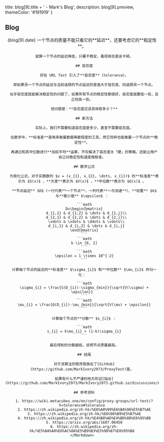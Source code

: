 
  title: blog[9].title + ' - Mark\'s Blog',
  description: blog[9].preview,
  themeColor: '#191919'
}

<div className='h'>
  <h2>Blog</h2>
  <Content>
    <Header id={9} type='blog' alt={blog[9].header} />
    <Title id={9} type='blog'>{blog[9].title}</Title>
    <Date>{blog[9].date}</Date>
    <Markdown>
      一个节点的质量不能只看它的**延迟**，还要考虑它的**稳定性**。

      就算一个节点的延迟再低，只要不稳定，看视频总是会卡顿。

      ## 容忍度

      好在 URL Test 引入了**容忍度**（tolerance）。
      
      即如果另一个节点的延迟与当前选择的节点延迟的差值大于容忍度，则选择另一个节点。
      
      似乎容忍度就能解决稳定性的问题了，如果所有节点的稳定性都很好，容忍度就要低一些，反之则高一些。

      但问题是：**容忍度应该具体取多少？**

      ## 新方法

      实际上，我们不需要知道容忍度是多少，甚至不需要容忍度。

      在数学中，**标准差**是用来衡量数据离散程度的工具，而它同样也能衡量一个节点的**稳定性**。
      
      再通过和其中位数进行**加权平均**运算，不仅解决了容忍度太「硬」的策略，还能让用户自己对稳定性和速度做取舍。

      ## 数学公式

      为简化公式，对于实数数列 $x = (x_{1}, x_{2}, \dots, x_{i})$ 的**标准差**表示为 $S(x)$ ，**方差**表示为 $V(x)$ ，**中位数**表示为 $Q(x)$ 。
      
      **节点延迟** $D$（一行代表**一个节点**，一列代表**一次测速**）、**权重** $k$ 与**极小值** $\epsilon$ ：

      ```math
      D=\begin{bmatrix}
        d_{1,1} & d_{1,2} & \dots & d_{1,j}\\
        d_{2,1} & d_{2,2} & \dots & d_{2,j}\\
        \vdots & \vdots & \ddots & \vdots\\
        d_{i,1} & d_{i,2} & \dots & d_{i,j}
      \end{bmatrix}
      ```
      ```math
      k \in [0, 1]
      ```
      ```math
      \epsilon = 1 \times 10^{-2}
      ```

      计算每个节点的延迟的**标准差** $\sigma_{i}$ 和**中位数** $\mu_{i}$ 并归一化：

      ```math
      \sigma_{i} = \frac{S(D_{i})-\sigma_{min}}{\sqrt{V(\sigma) + \epsilon}}
      ```
      ```math
      \mu_{i} = \frac{Q(D_{i})-\mu_{min}}{\sqrt{V(\mu) + \epsilon}}
      ```

      计算每个节点的**分数** $s_{i}$ ：

      ```math
      s_{i} = k\mu_{i} + (1-k)\sigma_{i}
      ```

      最后得到的分数越低，说明节点质量越高。

      ## 结尾

      对于该算法的程序我放在了[GitHub](https://github.com/MarkIvory2973/ProxyTest)里。

      如果有什么不严谨的地方欢迎[指出](https://github.com/MarkIvory2973/MarkIvory2973.github.io/discussions/new/choose)

      ## 参考资料

      1. https://wiki.metacubex.one/en/config/proxy-groups/url-test/?h=tolerance#tolerance
      2. https://zh.wikipedia.org/zh-hk/%E6%A8%99%E6%BA%96%E5%B7%AE
      3. https://zh.wikipedia.org/zh-hk/%E6%96%B9%E5%B7%AE
      4. https://zh.wikipedia.org/zh-hk/%E4%B8%AD%E4%BD%8D%E6%95%B8
      5. https://arxiv.org/abs/1607.06450
      6. https://zh.wikipedia.org/zh-hk/%E5%8A%A0%E6%AC%8A%E5%B9%B3%E5%9D%87%E6%95%B8
    </Markdown>
  </Content>
</div>
